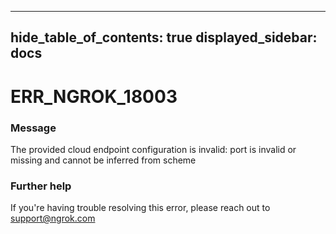 

---
hide_table_of_contents: true
displayed_sidebar: docs
---


# ERR_NGROK_18003

### Message
The provided cloud endpoint configuration is invalid: port is invalid or missing and cannot be inferred from scheme

<ErrorDetails error="err_ngrok_18003" />



### Further help
If you're having trouble resolving this error, please reach out to [support@ngrok.com](mailto:support@ngrok.com?subject=Help%20with%20ERR_NGROK_18003)

